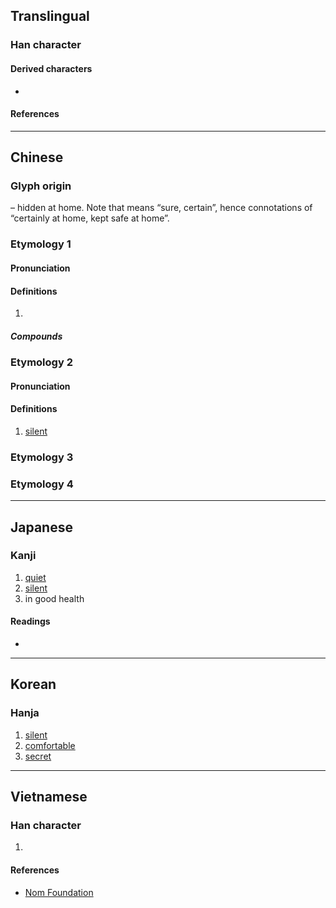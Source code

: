 {{also|密|蜜}}
{{character info}}
==Translingual==

===Han character===
{{Han char|rn=40|rad=宀|as=05|sn=8|four=30332|canj=JPH|ids=⿱宀必}}

====Derived characters====
* {{l|mul|[[淧]], [[𪂁]], [[𡨑]], [[密]], [[𡩎]], [[𫳡]], [[䀄]], [[䁇]], [[寗]], [[蜜]], [[𡪖]], [[𫳬]]}}

====References====
{{Han ref|kx=0283.060|dkj=07098|dj=0556.170|hdz=20923.030|uh=5B93}}

----

==Chinese==

===Glyph origin===
{{Han etym}}
{{Han compound|宀|t1=roof|必|ls=psc|c1=s|c2=p}} – hidden at home. Note that {{zh-l|必*}} means “sure, certain”, hence connotations of “certainly at home, kept safe at home”.

===Etymology 1===
{{zh-forms}}
{{zh-wp|zh:宓姓}}

====Pronunciation====
{{zh-pron
|m=fú,mì
|m_note=mì - modern reading
|c=fuk6
|mn=ho̍k
|cat=pn
}}

====Definitions====
{{zh-hanzi}}

# {{surname|zh}}

=====Compounds=====
{{zh-der|宓羲|宓穆|宓妃|宓戲|洛浦宓妃}}

===Etymology 2===
{{zh-forms}}

====Pronunciation====
{{zh-pron
|m=mì
|c=mat6
|mn=bi̍t
|mc=y
|oc=y
|cat=pn
}}

====Definitions====
{{zh-hanzi}}

# {{zh-obsolete}} [[silent]]

===Etymology 3===
{{zh-see|密|ssv}}

===Etymology 4===
{{zh-see|蜜|ss}}

----

==Japanese==

===Kanji===
{{ja-kanji|grade=|rs=宀05}}

# [[quiet]]
# [[silent]]
# in good health

====Readings====
* {{ja-readings|on=[[びつ]] (bitsu), [[みち]] (michi), [[ふく]] (fuku), [[ぶく]] (buku), [[ひつ]] (hitsu)|kun=[[やすらか]] (yasuraka)}}

----

==Korean==

===Hanja===
{{ko-hanja|hangeul=복|rv=bok|mr=pok}}

# [[silent]]
# [[comfortable]]
# [[secret]]

----

==Vietnamese==

===Han character===
{{vi-hantu|rs=宀05|[[mật]]}}

# {{rfdef|vi|sort=宀05}}

====References====
* [http://nomfoundation.org/common/nom_details.php?codepoint=5B93 Nom Foundation]